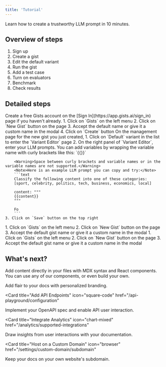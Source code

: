 ```yaml
---
title: 'Tutorial'
---
```


Learn how to create a trustworthy LLM prompt in 10 minutes. 

## Overview of steps
1. Sign up 
1. Create a gist 
1. Edit the default variant 
1. Run the gist
1. Add a test case 
1. Turn on evaluators 
1. Benchmark 
1. Check results

## Detailed steps

<AccordionGroup>
  <Accordion title="1. Sign In" defaultOpen>
    Create a free Gists account on the [Sign In](https://app.gists.ai/sign_in) page if you haven't already.
  </Accordion>
  <Accordion title="2. Create a gist" defaultOpen>
    1. Click on `Gists` on the left menu
    2. Click on `New Gist` button on the page
    3. Accept the default name or give it a custom name in the modal
    4. Click on `Create` button
  </Accordion>
  <Accordion title="3. Edit the default variant" defaultOpen>
    On the management page for the new gist you just created,
    1. Click on `Default` variant in the list to enter the `Variant Editor` page
    2. On the right panel of `Variant Editor`, enter your LLM prompts. You can add variables by wrapping the variable name with curly brackets like this: `{{<variable_name>}}`
    
        <Warning>Space between curly brackets and variable names or in the variable names are not supported.</Warning>
        <Note>Here is an example LLM prompt you can copy and try:</Note>
        ```text
        Classify the following content into one of these categories: 
        [sport, celebrity, politics, tech, business, economics, local]

        content: """
        {{content}}
        """

        Fo
        ```
    3. Click on `Save` button on the top right
  </Accordion>
  <Accordion title="4. Create a gist" defaultOpen>
    1. Click on `Gists` on the left menu
    2. Click on `New Gist` button on the page
    3. Accept the default gist name or give it a custom name in the modal
  </Accordion>
  <Accordion title="5. Create a gist" defaultOpen>
    1. Click on `Gists` on the left menu
    2. Click on `New Gist` button on the page
    3. Accept the default gist name or give it a custom name in the modal
  </Accordion>
</AccordionGroup>

## What's next?

Add content directly in your files with MDX syntax and React components. You can use any of our components, or even build your own.

<CardGroup>

<Card title="Style Your Docs" icon="paintbrush" href="/settings/global">
  Add flair to your docs with personalized branding.
</Card>

<Card
  title="Add API Endpoints"
  icon="square-code"
  href="/api-playground/configuration"
>
  Implement your OpenAPI spec and enable API user interaction.
</Card>

<Card
  title="Integrate Analytics"
  icon="chart-mixed"
  href="/analytics/supported-integrations"
>
  Draw insights from user interactions with your documentation.
</Card>

<Card
  title="Host on a Custom Domain"
  icon="browser"
  href="/settings/custom-domain/subdomain"
>
  Keep your docs on your own website's subdomain.
</Card>

</CardGroup>
